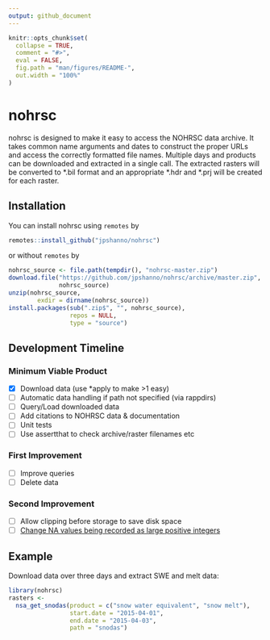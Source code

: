 ```yaml
---
output: github_document
---
```


<!-- README.md is generated from README.Rmd. Please edit that file -->

```r
knitr::opts_chunk$set(
  collapse = TRUE,
  comment = "#>",
  eval = FALSE,
  fig.path = "man/figures/README-",
  out.width = "100%"
)
```

# nohrsc

<!-- badges: start -->
<!-- badges: end -->

nohrsc is designed to make it easy to access the NOHRSC data archive. It takes
common name arguments and dates to construct the proper URLs and access the 
correctly formatted file names. Multiple days and products can be downloaded and
extracted in a single call. The extracted rasters will be converted to \*.bil
format and an appropriate \*.hdr and \*.prj will be created for each raster.

## Installation

You can install nohrsc using `remotes` by

``` r
remotes::install_github("jpshanno/nohrsc")
```

or without `remotes` by

``` r
nohrsc_source <- file.path(tempdir(), "nohrsc-master.zip")
download.file("https://github.com/jpshanno/nohrsc/archive/master.zip",
              nohrsc_source)
unzip(nohrsc_source,
        exdir = dirname(nohrsc_source))
install.packages(sub(".zip$", "", nohrsc_source),
                 repos = NULL,
                 type = "source")
```
## Development Timeline
### Minimum Viable Product
- [x] Download data (use *apply to make >1 easy)
- [ ] Automatic data handling if path not specified (via rappdirs)
- [ ] Query/Load downloaded data
- [ ] Add citations to NOHRSC data & documentation
- [ ] Unit tests  
- [ ] Use assertthat to check archive/raster filenames etc  

### First Improvement
- [ ] Improve queries
- [ ] Delete data

### Second Improvement
- [ ] Allow clipping before storage to save disk space
- [ ] [Change NA values being recorded as large positive integers](https://www.nohrsc.noaa.gov/archived_data/instructions.html)


## Example

Download data over three days and extract SWE and melt data:

```r
library(nohrsc)
rasters <- 
  nsa_get_snodas(product = c("snow water equivalent", "snow melt"),
                 start.date = "2015-04-01",
                 end.date = "2015-04-03",
                 path = "snodas")
```
